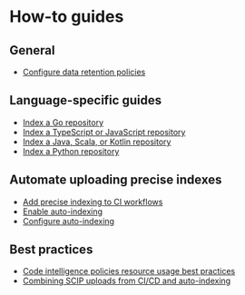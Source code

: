 # How-to guides

## General

- [Configure data retention policies](/code_navigation/how-to/configure_data_retention)

## Language-specific guides

- [Index a Go repository](/code_navigation/how-to/index_a_go_repository)
- [Index a TypeScript or JavaScript repository](/code_navigation/how-to/index_a_typescript_and_javascript_repository)
- [Index a Java, Scala, or Kotlin repository](https://sourcegraph.github.io/scip-java/docs/getting-started.html)
- [Index a Python repository](https://github.com/sourcegraph/scip-python)

## Automate uploading precise indexes

- [Add precise indexing to CI workflows](/code_navigation/how-to/adding_lsif_to_workflows)
- [Enable auto-indexing](/code_navigation/how-to/enable_auto_indexing)
- [Configure auto-indexing](/code_navigation/how-to/configure_auto_indexing)

## Best practices

- [Code intelligence policies resource usage best practices](/code_navigation/how-to/policies_resource_usage_best_practices)
- [Combining SCIP uploads from CI/CD and auto-indexing](/code_navigation/how-to/combining_scip_uploads_from_ci_cd_and_auto_indexing)
